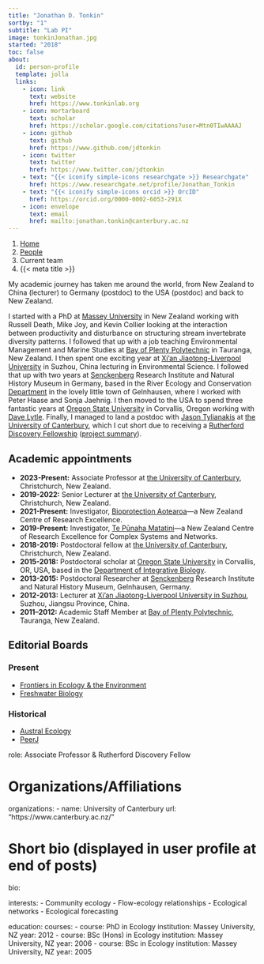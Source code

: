 ```yaml
---
title: "Jonathan D. Tonkin"
sortby: "1"
subtitle: "Lab PI"
image: tonkinJonathan.jpg
started: "2018"
toc: false
about:
  id: person-profile
  template: jolla
  links:
    - icon: link
      text: website
      href: https://www.tonkinlab.org
    - icon: mortarboard
      text: scholar
      href: https://scholar.google.com/citations?user=Mtn0TIwAAAAJ
    - icon: github
      text: github
      href: https://www.github.com/jdtonkin
    - icon: twitter
      text: twitter
      href: https://www.twitter.com/jdtonkin
    - text: "{{< iconify simple-icons researchgate >}} Researchgate"
      href: https://www.researchgate.net/profile/Jonathan_Tonkin
    - text: "{{< iconify simple-icons orcid >}} OrcID"
      href: https://orcid.org/0000-0002-6053-291X
    - icon: envelope
      text: email
      href: mailto:jonathan.tonkin@canterbury.ac.nz
---
```



```{=html}
<nav aria-label="breadcrumb">
  <ol class="breadcrumb">
    <li class="breadcrumb-item"><a href="../../index.html">Home</a></li>
    <li class="breadcrumb-item"><a href="../../people.html">People</a></li>
    <li class="breadcrumb-item active">Current team</li>
    <li class="breadcrumb-item active" aria-current="page">{{< meta title >}}</li>
  </ol>
</nav>
```

:::{#person-profile}
:::





My academic journey has taken me around the world, from New Zealand to China (lecturer) to Germany (postdoc) to the USA (postdoc) and back to New Zealand.

I started with a PhD at [Massey University](http://www.massey.ac.nz/) in New Zealand working with Russell Death, Mike Joy, and Kevin Collier looking at the interaction between productivity and disturbance on structuring stream invertebrate diversity patterns. I followed that up with a job teaching Environmental Management and Marine Studies at [Bay of Plenty Polytechnic](http://www.boppoly.ac.nz/) in Tauranga, New Zealand. I then spent one exciting year at [Xi'an Jiaotong-Liverpool University](http://www.xjtlu.edu.cn/en/) in Suzhou, China lecturing in Environmental Science. I followed that up with two years at [Senckenberg](http://www.senckenberg.de/root/index.php?page_id=71) Research Institute and Natural History Museum in Germany, based in the River Ecology and Conservation [Department](http://www.senckenberg.de/root/index.php?page_id=5217&organisation=true&institutID=1&abteilungID=26) in the lovely little town of Gelnhausen, where I worked with Peter Haase and Sonja Jaehnig. I then moved to the USA to spend three fantastic years at <a href="http://oregonstate.edu/">Oregon State University</a> in Corvallis, Oregon working with [Dave Lytle](https://lytlelab.science.oregonstate.edu/). Finally, I managed to land a postdoc with [Jason Tylianakis](https://www.tylianakislab.org/) at [the University of Canterbury](https://www.canterbury.ac.nz/), which I cut short due to receiving a [Rutherford Discovery Fellowship](https://www.royalsociety.org.nz/what-we-do/funds-and-opportunities/rutherford-discovery-fellowships/) ([project summary](https://www.royalsociety.org.nz/what-we-do/funds-and-opportunities/rutherford-discovery-fellowships/rutherford-discovery-fellowship-recipients/new-rsnz-content-2)).

## Academic appointments

-   **2023-Present:** Associate Professor at [the University of Canterbury](https://www.canterbury.ac.nz/), Christchurch, New Zealand.\
-   **2019-2022:** Senior Lecturer at [the University of Canterbury](https://www.canterbury.ac.nz/), Christchurch, New Zealand.\
-   **2021-Present:** Investigator, [Bioprotection Aotearoa](https://bioprotection.org.nz/)---a New Zealand Centre of Research Excellence.\
-   **2019-Present:** Investigator, [Te Pūnaha Matatini](https://www.tepunahamatatini.ac.nz/)---a New Zealand Centre of Research Excellence for Complex Systems and Networks.\
-   **2018-2019:** Postdoctoral fellow at [the University of Canterbury](https://www.canterbury.ac.nz/), Christchurch, New Zealand.\
-   **2015-2018:** Postdoctoral scholar at [Oregon State University](http://oregonstate.edu/) in Corvallis, OR, USA, based in the [Department of Integrative Biology](http://ib.oregonstate.edu/).\
-   **2013-2015:** Postdoctoral Researcher at [Senckenberg](http://www.senckenberg.de/root/index.php?page_id=71) Research Institute and Natural History Museum, Gelnhausen, Germany.\
-   **2012-2013:** Lecturer at [Xi'an Jiaotong-Liverpool University in Suzhou](http://www.xjtlu.edu.cn/en/), Suzhou, Jiangsu Province, China.\
-   **2011--2012:** Academic Staff Member at [Bay of Plenty Polytechnic](http://www.boppoly.ac.nz/), Tauranga, New Zealand.

## Editorial Boards

### Present

-   [Frontiers in Ecology & the Environment](https://esajournals.onlinelibrary.wiley.com/journal/15409309)
-   [Freshwater Biology](http://onlinelibrary.wiley.com/journal/10.1111/(ISSN)1365-2427)

### Historical

-   [Austral Ecology](https://onlinelibrary.wiley.com/journal/14429993)
-   [PeerJ](https://peerj.com/)




role: Associate Professor & Rutherford Discovery Fellow

# Organizations/Affiliations
organizations:
- name: University of Canterbury
  url: "https://www.canterbury.ac.nz/"

# Short bio (displayed in user profile at end of posts)
bio: 

interests:
- Community ecology
- Flow-ecology relationships
- Ecological networks
- Ecological forecasting

education:
  courses:
  - course: PhD in Ecology
    institution: Massey University, NZ
    year: 2012
  - course: BSc (Hons) in Ecology
    institution: Massey University, NZ
    year: 2006
  - course: BSc in Ecology
    institution: Massey University, NZ
    year: 2005
